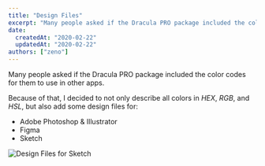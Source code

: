 ```yaml
---
title: "Design Files"
excerpt: "Many people asked if the Dracula PRO package included the color codes for them to use in other apps."
date:
  createdAt: "2020-02-22"
  updatedAt: "2020-02-22"
authors: ["zeno"]
---
```


Many people asked if the Dracula PRO package included the color codes for them to use in other apps.

Because of that, I decided to not only describe all colors in _HEX_, _RGB_, and _HSL_, but also add some design files for:

- Adobe Photoshop & Illustrator
- Figma
- Sketch

![Design Files for Sketch](/images/logs/design-files-a.png)
